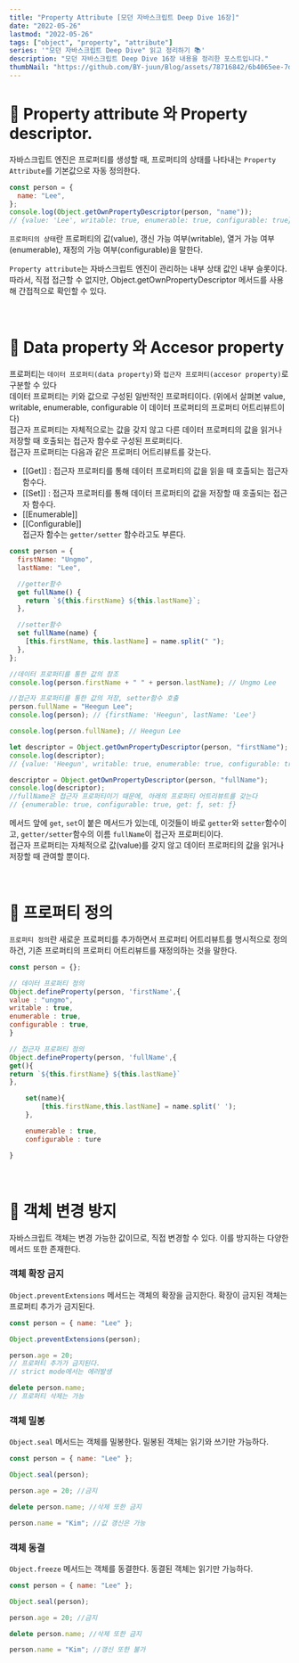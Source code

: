 ```yaml
---
title: "Property Attribute [모던 자바스크립트 Deep Dive 16장]"
date: "2022-05-26"
lastmod: "2022-05-26"
tags: ["object", "property", "attribute"]
series: '"모던 자바스크립트 Deep Dive" 읽고 정리하기 📚'
description: "모던 자바스크립트 Deep Dive 16장 내용을 정리한 포스트입니다."
thumbNail: "https://github.com/BY-juun/Blog/assets/78716842/6b4065ee-7d44-4580-899f-58dafcb8b5a7"
---
```


# 🌟 Property attribute 와 Property descriptor.

자바스크립트 엔진은 프로퍼티를 생성할 때, 프로퍼티의 상태를 나타내는 `Property Attribute`를 기본값으로 자동 정의한다.

```js
const person = {
  name: "Lee",
};
console.log(Object.getOwnPropertyDescriptor(person, "name"));
// {value: 'Lee', writable: true, enumerable: true, configurable: true}
```

`프로퍼티의 상태`란 프로퍼티의 값(value), 갱신 가능 여부(writable), 열거 가능 여부(enumerable), 재정의 가능 여부(configurable)을 말한다.

`Property attribute`는 자바스크립트 엔진이 관리하는 내부 상태 값인 내부 슬롯이다. 따라서, 직접 접근할 수 없지만, Object.getOwnPropertyDescriptor 메서드를 사용해 간접적으로 확인할 수 있다.

<br />

# 🌟 Data property 와 Accesor property

프로퍼티는 `데이터 프로퍼티(data property)`와 `접근자 프로퍼티(accesor property)`로 구분할 수 있다  
데이터 프로퍼티는 키와 값으로 구성된 일반적인 프로퍼티이다. (위에서 살펴본 value, writable, enumerable, configurable 이 데이터 프로퍼티의 프로퍼티 어트리뷰트이다)  
접근자 프로퍼티는 자체적으로는 값을 갖지 않고 다른 데이터 프로퍼티의 값을 읽거나 저장할 때 호출되는 접근자 함수로 구성된 프로퍼티다.  
접근자 프로퍼티는 다음과 같은 프로퍼티 어트리뷰트를 갖는다.

- [[Get]] : 접근자 프로퍼티를 통해 데이터 프로퍼티의 값을 읽을 때 호출되는 접근자 함수다.
- [[Set]] : 접근자 프로퍼티를 통해 데이터 프로퍼티의 값을 저장할 때 호출되는 접근자 함수다.
- [[Enumerable]]
- [[Configurable]]  
  접근자 함수는 `getter/setter` 함수라고도 부른다.

```js
const person = {
  firstName: "Ungmo",
  lastName: "Lee",

  //getter함수
  get fullName() {
    return `${this.firstName} ${this.lastName}`;
  },

  //setter함수
  set fullName(name) {
    [this.firstName, this.lastName] = name.split(" ");
  },
};

//데이터 프로퍼티를 통한 값의 참조
console.log(person.firstName + " " + person.lastName); // Ungmo Lee

//접근자 프로퍼티를 통한 값의 저장, setter함수 호출
person.fullName = "Heegun Lee";
console.log(person); // {firstName: 'Heegun', lastName: 'Lee'}

console.log(person.fullName); // Heegun Lee

let descriptor = Object.getOwnPropertyDescriptor(person, "firstName");
console.log(descriptor);
// {value: 'Heegun', writable: true, enumerable: true, configurable: true}

descriptor = Object.getOwnPropertyDescriptor(person, "fullName");
console.log(descriptor);
//fullName은 접근자 프로퍼티이기 때문에, 아래의 프로퍼티 어트리뷰트를 갖는다
// {enumerable: true, configurable: true, get: ƒ, set: ƒ}
```

메서드 앞에 `get`, `set`이 붙은 메서드가 있는데, 이것들이 바로 `getter`와 `setter`함수이고, `getter/setter`함수의 이름 `fullName`이 접근자 프로퍼티이다.  
접근자 프로퍼티는 자체적으로 값(value)를 갖지 않고 데이터 프로퍼티의 값을 읽거나 저장할 때 관여할 뿐이다.

<br />

# 🌟 프로퍼티 정의

`프로퍼티 정의`란 새로운 프로퍼티를 추가하면서 프로퍼티 어트리뷰트를 명시적으로 정의하건, 기존 프로퍼티의 프로퍼티 어트리뷰트를 재정의하는 것을 말한다.

```js
const person = {};

// 데이터 프로퍼티 정의
Object.defineProperty(person, 'firstName',{
value : "ungmo",
writable : true,
enumerable : true,
configurable : true,
}

// 접근자 프로퍼티 정의
Object.defineProperty(person, 'fullName',{
get(){
return `${this.firstName} ${this.lastName}`
},

    set(name){
        [this.firstName,this.lastName] = name.split(' ');
    },

    enumerable : true,
    configurable : ture

}
```

<br />

# 🌟 객체 변경 방지

자바스크립트 객체는 변경 가능한 값이므로, 직접 변경할 수 있다. 이를 방지하는 다양한 메서드 또한 존재한다.

### 객체 확장 금지

`Object.preventExtensions` 메서드는 객체의 확장을 금지한다. 확장이 금지된 객체는 프로퍼티 추가가 금지된다.

```js
const person = { name: "Lee" };

Object.preventExtensions(person);

person.age = 20;
// 프로퍼티 추가가 금지된다.
// strict mode에서는 에러발생

delete person.name;
// 프로퍼티 삭제는 가능
```

### 객체 밀봉

`Object.seal` 메서드는 객체를 밀봉한다. 밀봉된 객체는 읽기와 쓰기만 가능하다.

```js
const person = { name: "Lee" };

Object.seal(person);

person.age = 20; //금지

delete person.name; //삭제 또한 금지

person.name = "Kim"; //값 갱신은 가능
```

### 객체 동결

`Object.freeze` 메서드는 객체를 동결한다. 동결된 객체는 읽기만 가능하다.

```js
const person = { name: "Lee" };

Object.seal(person);

person.age = 20; //금지

delete person.name; //삭제 또한 금지

person.name = "Kim"; //갱신 또한 불가
```
